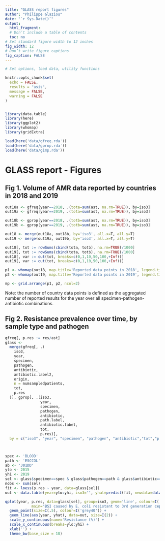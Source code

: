 ```yaml
---
title: "GLASS report figures"
author: "Philippe Glaziou"
date: "`r Sys.Date()`"
output:
  html_fragment:
  # Don’t include a table of contents
  toc: no
# Set standard figure width to 12 inches
fig_width: 12
# Don’t write figure captions
fig_caption: FALSE
---
```



```r
# Set options, load data, utility functions

knitr::opts_chunk$set(
  echo = FALSE,
  results = "asis",
  message = FALSE,
  warning = FALSE
)


library(data.table)
library(here)
library(ggplot2)
library(whomap)
library(gridExtra)

load(here('data/gfreq.rda'))
load(here('data/gprop.rda'))
load(here('data/gimp.rda'))


```


# GLASS report - Figures


## Fig 1. Volume of AMR data reported by countries in 2018 and 2019
```r
out18a <- gfreq[year==2018, .(tota=sum(ast, na.rm=TRUE)), by=iso3]
out19a <- gfreq[year==2019, .(tota=sum(ast, na.rm=TRUE)), by=iso3]

out18b <- gprop[year==2018, .(totb=sum(ast, na.rm=TRUE)), by=iso3]
out19b <- gprop[year==2019, .(totb=sum(ast, na.rm=TRUE)), by=iso3]

out18 <- merge(out18a, out18b, by='iso3', all.x=T, all.y=T)
out19 <- merge(out19a, out19b, by='iso3', all.x=T, all.y=T)

out18[, tot := rowSums(cbind(tota, totb), na.rm=TRUE)/1000]
out19[, tot := rowSums(cbind(tota, totb), na.rm=TRUE)/1000]
out18[, var := cut(tot, breaks=c(0,1,10,50,100,+Inf))]
out19[, var := cut(tot, breaks=c(0,1,10,50,100,+Inf))]

p1 <- whomap(out18, map.title='Reported data points in 2018', legend.title = 'Reported data points\n(Thousand)')
p2 <- whomap(out19, map.title='Reported data points in 2019', legend.title = 'Reported data points\n(Thousand)')

mp <- grid.arrange(p1, p2, ncol=2)

```
Note: the number of country data points is defined as the aggregated number of reported results for the year over all  specimen-pathogen-antibiotic combinations.




## Fig 2. Resistance prevalence over time, by sample type and pathogen
```r
gfreq[, p.res := res/ast]
glass <-
  merge(gfreq[, .(
    iso3,
    year,
    specimen,
    pathogen,
    antibiotic,
    antibiotic.label2,
    origin,
    n = numsampledpatients,
    tot,
    p.res
  )], gprop[, .(iso3,
                year,
                specimen,
                pathogen,
                antibiotic,
                path.label,
                antibiotic.label,
                tot,
                p.res)],
  by = c("iso3", "year", "specimen", "pathogen", "antibiotic","tot","p.res"), all=T)



spec <- 'BLOOD'
path <- 'ESCCOL'
ab <- 'J01DD'
ylo <- 2015
yhi <- 2019
sel <- glass$specimen==spec & glass$pathogen==path & glass$antibiotic==ab & glass$year>=ylo
nobs <- sum(sel)
fit <- loess(p.res ~ year, data=glass[sel])
out <- data.table(year=ylo:yhi, iso3='', yhat=predict(fit, newdata=data.table(year=ylo:yhi)))

qplot(year, p.res, data=glass[sel], group=iso3, geom='line', colour=I('grey40'), 
            main='BSI caused by E. coli resistant to 3rd generation cephalosporins ') +
  geom_point(size=I(.5), colour=I('grey40')) +
  geom_line(aes(year, yhat), data=out, size=I(2)) +
  scale_y_continuous(name='Resistance (%)') +
  scale_x_continuous(breaks=ylo:yhi) +
  xlab('') +
  theme_bw(base_size = 18)




```





